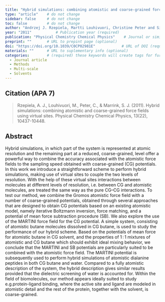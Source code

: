 ```yaml
---
title: "Hybrid simulations: combining atomistic and coarse-grained force fields using virtual sites"          # Paper title (required)
type: "article"    # do not change
sidebar: false     # do not change
toc: false         # do not change
author: "Andrzej J. Rzepiela, Martti Louhivuori, Christine Peter and Siewert J. Marrink"         # Paper authors (required)
year: "2011"           # Publication year (required)
publication: "Physical Chemistry Chemical Physics"    # Journal or similar (required)
preprint: ""       # URL to prepint page (optional)  
doi: "https://doi.org/10.1039/C0CP02981E"            # URL of DOI (required)  
materials: ""      # URL to suplementary info (optional)
categories:        # (required) these keywords will create tags for further filtering. 
  - Journal article
  - Methods
  - Multi-scale
  - Solvents
---
```


<!-- 
The info below is just an example. 

Both fields are required and they have to be replaced with the respective info for each paper. 

Please notice the `> ` symbol before the citation, it gives it additional styling.  
-->

## Citation (APA 7)      

> Rzepiela, A. J., Louhivuori, M., Peter, C., & Marrink, S. J. (2011). Hybrid simulations: combining atomistic and coarse-grained force fields using virtual sites. Physical Chemistry Chemical Physics, 13(22), 10437-10448.

## Abstract

Hybrid simulations, in which part of the system is represented at atomic resolution and the remaining part at a reduced, coarse-grained, level offer a powerful way to combine the accuracy associated with the atomistic force fields to the sampling speed obtained with coarse-grained (CG) potentials. In this work we introduce a straightforward scheme to perform hybrid simulations, making use of virtual sites to couple the two levels of resolution. With the help of these virtual sites interactions between molecules at different levels of resolution, i.e. between CG and atomistic molecules, are treated the same way as the pure CG–CG interactions. To test our method, we combine the Gromos atomistic force field with a number of coarse-grained potentials, obtained through several approaches that are designed to obtain CG potentials based on an existing atomistic model, namely iterative Boltzmann inversion, force matching, and a potential of mean force subtraction procedure (SB). We also explore the use of the MARTINI force field for the CG potential. A simple system, consisting of atomistic butane molecules dissolved in CG butane, is used to study the performance of our hybrid scheme. Based on the potentials of mean force for atomistic butane in CG solvent, and the properties of 1 : 1 mixtures of atomistic and CG butane which should exhibit ideal mixing behavior, we conclude that the MARTINI and SB potentials are particularly suited to be combined with the atomistic force field. The MARTINI potential is subsequently used to perform hybrid simulations of atomistic dialanine peptides in both CG butane and water. Compared to a fully atomistic description of the system, the hybrid description gives similar results provided that the dielectric screening of water is accounted for. Within the field of biomolecules, our method appears ideally suited to study e.g.protein-ligand binding, where the active site and ligand are modeled in atomistic detail and the rest of the protein, together with the solvent, is coarse-grained.